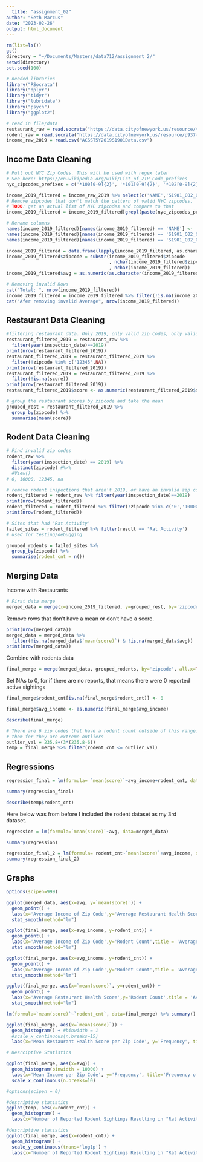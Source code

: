 ```yaml
---
  title: "assignment_02"
author: "Seth Marcus"
date: "2023-02-26"
output: html_document
---
```

  
```r
rm(list=ls())
gc()
directory = "~/Documents/Masters/data712/assignment_2/"
setwd(directory)
set.seed(100)
```

```r
# needed libraries
library("RSocrata")
library("dplyr")
library("tidyr")
library("lubridate")
library("psych")
library("ggplot2")
```

```r
# read in file/data
restaurant_raw = read.socrata("https://data.cityofnewyork.us/resource/43nn-pn8j.json?$select=camis,zipcode,inspection_date,action,violation_code,violation_description,critical_flag,score,grade,cuisine_description")
rodent_raw = read.socrata("https://data.cityofnewyork.us/resource/p937-wjvj.json?$select=inspection_type,job_ticket_or_work_order_id,zip_code as zipcode,inspection_date,result")
income_raw_2019 = read.csv("ACSST5Y2019S1901Data.csv")
```



## Income Data Cleaning
```r
# Pull out NYC Zip Codes. This will be used with regex later
# See here: https://en.wikipedia.org/wiki/List_of_ZIP_Code_prefixes
nyc_zipcodes_prefixes = c('*100[0-9]{2}', '*101[0-9]{2}', '*102[0-9]{2}', '*103[0-9]{2}', '*104[0-9]{2}', '*110[0-9]{2}','*111[0-9]{2}', '*112[0-9]{2}', '*113[0-9]{2}', '*114[0-9]{2}', '*116[0-9]{2}')

income_2019_filtered = income_raw_2019 %>% select(c('NAME','S1901_C02_012E', 'S1901_C02_013E'))
# Remove zipcodes that don't match the pattern of valid NYC zipcodes.
# TODO: get an actual list of NYC zipcodes and compare to that
income_2019_filtered = income_2019_filtered[grepl(paste(nyc_zipcodes_prefixes, collapse="|"), income_2019_filtered$NAME),]

# Rename columns
names(income_2019_filtered)[names(income_2019_filtered) == 'NAME'] <- 'zipcode'
names(income_2019_filtered)[names(income_2019_filtered) == 'S1901_C02_012E'] <- 'median_income'
names(income_2019_filtered)[names(income_2019_filtered) == 'S1901_C02_013E'] <- 'avg_income'
```

```r
income_2019_filtered = data.frame(lapply(income_2019_filtered, as.character), stringsAsFactors = FALSE)
income_2019_filtered$zipcode = substr(income_2019_filtered$zipcode
                                      , nchar(income_2019_filtered$zipcode)-4
                                      , nchar(income_2019_filtered))
income_2019_filtered$avg = as.numeric(as.character(income_2019_filtered$avg))
```

```r
# Removing invalid Rows
cat("Total: ", nrow(income_2019_filtered))
income_2019_filtered = income_2019_filtered %>% filter(!is.na(income_2019_filtered$avg))
cat("Afer removing invalid Average", nrow(income_2019_filtered))

```

## Restaurant Data Cleaning
```r
#filtering restaurant data. Only 2019, only valid zip codes, only valid scores
restaurant_filtered_2019 = restaurant_raw %>% 
  filter(year(inspection_date)==2019)
print(nrow(restaurant_filtered_2019))
restaurant_filtered_2019 = restaurant_filtered_2019 %>%
  filter(!zipcode %in% c('12345',NA))
print(nrow(restaurant_filtered_2019))
restaurant_filtered_2019 = restaurant_filtered_2019 %>%
  filter(!is.na(score))
print(nrow(restaurant_filtered_2019))
restaurant_filtered_2019$score <- as.numeric(restaurant_filtered_2019$score)
```

```r
# group the restaurant scores by zipcode and take the mean
grouped_rest = restaurant_filtered_2019 %>%
  group_by(zipcode) %>%
  summarise(mean(score))
```

## Rodent Data Cleaning
```r
# Find invalid zip codes
rodent_raw %>% 
  filter(year(inspection_date) == 2019) %>%
  distinct(zipcode) #%>%
  #View()
# 0, 10000, 12345, na
```

```r
# remove rodent inspections that aren't 2019, or have an invalid zip code
rodent_filtered = rodent_raw %>% filter(year(inspection_date)==2019)
print(nrow(rodent_filtered))
rodent_filtered = rodent_filtered %>% filter(!zipcode %in% c('0','10000','12345', NA))
print(nrow(rodent_filtered))
```

```r
# Sites that had 'Rat Activity'
failed_sites = rodent_filtered %>% filter(result == 'Rat Activity')
# used for testing/debugging
```

```r
grouped_rodents = failed_sites %>% 
  group_by(zipcode) %>% 
  summarise(rodent_cnt = n())
```


## Merging Data

Income with Restaurants
```r
# First data merge
merged_data = merge(x=income_2019_filtered, y=grouped_rest, by='zipcode', all=TRUE)
```

Remove rows that don't have a mean or don't have a score.
```r
print(nrow(merged_data))
merged_data = merged_data %>%
  filter(!is.na(merged_data$`mean(score)`) & !is.na(merged_data$avg))
print(nrow(merged_data))  
```

Combine with rodents data
```r
final_merge = merge(merged_data, grouped_rodents, by='zipcode', all.x=TRUE)
```

Set NAs to 0, for if there are no reports, that means there were 0 reported active sightings
```r
final_merge$rodent_cnt[is.na(final_merge$rodent_cnt)] <- 0
```

```r
final_merge$avg_income <- as.numeric(final_merge$avg_income)
```

```r
describe(final_merge)
```

```r
# There are 6 zip codes that have a rodent count outside of this range. Remove
# them for they are extreme outliers
outlier_val = 235.8+(3*(235.8-6))
temp = final_merge %>% filter(rodent_cnt <= outlier_val)
```


## Regressions
```r
regression_final = lm(formula= `mean(score)`~avg_income+rodent_cnt, data=final_merge)
```

```r
summary(regression_final)
```

```r
describe(temp$rodent_cnt)
```

Here below was from before I included the rodent dataset as my 3rd dataset.
```r
regression = lm(formula=`mean(score)`~avg, data=merged_data)
```

```r
summary(regression)
```
```r
regression_final_2 = lm(formula= rodent_cnt~`mean(score)`+avg_income, data=final_merge)
summary(regression_final_2)
```



## Graphs
```r
options(scipen=999)
```

```r
ggplot(merged_data, aes(x=avg, y=`mean(score)`)) + 
  geom_point() + 
  labs(x='Average Income of Zip Code',y='Average Restaurant Health Score',title = 'Average Income by Zip Code vs. Average Restaurant Health Score by Zip Code')+
  stat_smooth(method="lm")
```


```r
ggplot(final_merge, aes(x=avg_income, y=rodent_cnt)) + 
  geom_point() + 
  labs(x='Average Income of Zip Code',y='Rodent Count',title = 'Average Income by Zip Code vs. Number of Reported Rodent Sightings\nby Zip Code')+
  stat_smooth(method="lm")
```

```r
ggplot(final_merge, aes(x=avg_income, y=rodent_cnt)) + 
  geom_point() + 
  labs(x='Average Income of Zip Code',y='Rodent Count',title = 'Average Restaurant Health Score by Zip Code vs. Number of Reported Rodent\nSightings by Zip Code')+
  stat_smooth(method="lm")
```

```r
ggplot(final_merge, aes(x=`mean(score)`, y=rodent_cnt)) +
  geom_point() + 
  labs(x='Average Restaurant Health Score',y='Rodent Count',title = 'Average Restaurant Health Score by Zip Code vs. Number of Reported Rodent\nSightings by Zip Code')+
  stat_smooth(method="lm")
```



```r
lm(formula=`mean(score)`~`rodent_cnt`, data=final_merge) %>% summary()
```



```r
ggplot(final_merge, aes(x=`mean(score)`)) + 
  geom_histogram() + #binwidth = 1
  #scale_x_continuous(n.breaks=15)
  labs(x='Mean Restaurant Health Score per Zip Code', y='Frequency', title='Frequency of Average Restaurant Health Score of Zip Codes in NYC')
```

```r
# Desrciptive Statistics

ggplot(final_merge, aes(x=avg)) + 
  geom_histogram(binwidth = 10000) + 
  labs(x='Mean Income per Zip Code', y='Frequency', title='Frequency of Mean Income of Zip Codes in NYC')+
  scale_x_continuous(n.breaks=10)

#options(scipen = 0)
```

```r
#descriptive statistics
ggplot(temp, aes(x=rodent_cnt)) + 
  geom_histogram() +
  labs(x='Number of Reported Rodent Sightings Resulting in "Rat Activity"', y="Frequency", title='Frequency of Number of Positive Reported Rodent Sightings by Zip Code')
```

```r
#descriptive statistics
ggplot(final_merge, aes(x=rodent_cnt)) + 
  geom_histogram() +
  scale_y_continuous(trans='log1p') + 
  labs(x='Number of Reported Rodent Sightings Resulting in "Rat Activity"', y="Frequency (log(1+x))", title='Log of Frequency of Number of Positive Reported Rodent Sightings by Zip Code')
```

